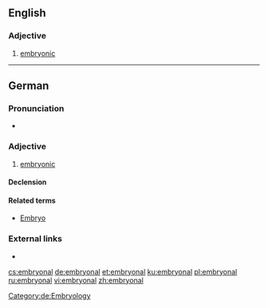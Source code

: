 ==English==

===Adjective===
{{en-adj|-}}

# [[embryonic]]

----

==German==

===Pronunciation===
* {{rhymes|aːl|lang=de}}

===Adjective===
{{de-adj|-}}

# [[embryonic]]

====Declension====
{{de-decl-adj-notcomp|embryonal}}

====Related terms====
* [[Embryo]]

[[Category:de:Embryology]]

===External links===
* {{R:Duden}}

[[cs:embryonal]]
[[de:embryonal]]
[[et:embryonal]]
[[ku:embryonal]]
[[pl:embryonal]]
[[ru:embryonal]]
[[vi:embryonal]]
[[zh:embryonal]]